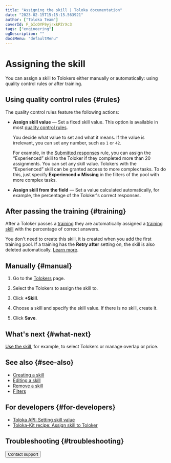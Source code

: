```yaml
---
title: "Assigning the skill | Toloka documentation"
date: "2023-02-15T15:15:15.563921"
author: ["Toloka Team"]
coverId: F_bIcOYF9yjrxkPZrXc3
tags: ["engineering"]
ogDescription: ""
docsMenu: "defaultMenu"
---
```



# Assigning the skill

You can assign a skill to Tolokers either manually or automatically: using quality control rules or after training.

## Using quality control rules {#rules}

The quality control rules feature the following actions:

- **Assign skill value** — Set a fixed skill value. This option is available in most [quality control rules](/docs/guide/control).

    You decide what value to set and what it means. If the value is irrelevant, you can set any number, such as `1` or `42`.

    For example, in the [Submitted responses](/docs/guide/submitted-answers) rule, you can assign the “Experienced” skill to the Toloker if they completed more than 20 assignments. You can set any skill value. Tolokers with the “Experienced” skill can be granted access to more complex tasks. To do this, just specify **Experienced ≠ Missing** in the filters of the pool with more complex tasks.

- **Assign skill from the field** — Set a value calculated automatically, for example, the percentage of the Toloker's correct responses.

    <NavAssignCut1/>

## After passing the training {#training}

After a Toloker passes a [training](/docs/glossary#training-pool) they are automatically assigned a [training skill](/docs/glossary#training-skill) with the percentage of correct answers.

You don't need to create this skill, it is created when you add the first training pool. If a training has the **Retry after** setting on, the skill is also deleted automatically. [Learn more](/docs/guide/train).

## Manually {#manual}

1. Go to the [Tolokers](https://platform.toloka.ai/requester/workers) page.

1. Select the Tolokers to assign the skill to.

   <SelectTolokers/>

1. Click **+Skill**.

1. Choose a skill and specify the skill value. If there is no skill, create it.

1. Click **Save**.

## What's next {#what-next}

[Use the skill](/docs/guide/nav-use), for example, to select Tolokers or manage overlap or price.

## See also {#see-also}

- [Creating a skill](/docs/guide/nav-create)
- [Editing a skill](/docs/guide/nav-edit)
- [Remove a skill](/docs/guide/nav-delete)
- [Filters](/docs/guide/filters)

## For developers {#for-developers}

- [Toloka API: Setting skill value](https://toloka.ai/docs/api/api-reference/#put-/user-skills)
- [Toloka-Kit recipe: Assign skill to Toloker](/docs/toloka-kit/recipes/assign-skill)

## Troubleshooting {#troubleshooting}

<FaqSkillForEveryPool/>

<FaqSkillForDifferentProjects/>

<TroubleshootingTraining/>

<Button themeColor="light" view="default" size="l" type="link" url="/docs/guide/troubleshooting/support?form-source=guide-nav-assign">Contact support</Button>
